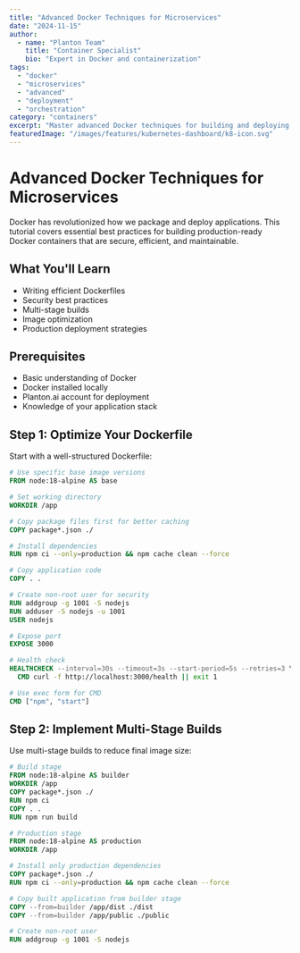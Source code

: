 ```yaml
---
title: "Advanced Docker Techniques for Microservices"
date: "2024-11-15"
author:
  - name: "Planton Team"
    title: "Container Specialist"
    bio: "Expert in Docker and containerization"
tags:
  - "docker"
  - "microservices"
  - "advanced"
  - "deployment"
  - "orchestration"
category: "containers"
excerpt: "Master advanced Docker techniques for building and deploying microservices at scale."
featuredImage: "/images/features/kubernetes-dashboard/k8-icon.svg"
---
```


# Advanced Docker Techniques for Microservices

Docker has revolutionized how we package and deploy applications. This tutorial covers essential best practices for building production-ready Docker containers that are secure, efficient, and maintainable.

## What You'll Learn

- Writing efficient Dockerfiles
- Security best practices
- Multi-stage builds
- Image optimization
- Production deployment strategies

## Prerequisites

- Basic understanding of Docker
- Docker installed locally
- Planton.ai account for deployment
- Knowledge of your application stack

## Step 1: Optimize Your Dockerfile

Start with a well-structured Dockerfile:

```dockerfile
# Use specific base image versions
FROM node:18-alpine AS base

# Set working directory
WORKDIR /app

# Copy package files first for better caching
COPY package*.json ./

# Install dependencies
RUN npm ci --only=production && npm cache clean --force

# Copy application code
COPY . .

# Create non-root user for security
RUN addgroup -g 1001 -S nodejs
RUN adduser -S nodejs -u 1001
USER nodejs

# Expose port
EXPOSE 3000

# Health check
HEALTHCHECK --interval=30s --timeout=3s --start-period=5s --retries=3 \
  CMD curl -f http://localhost:3000/health || exit 1

# Use exec form for CMD
CMD ["npm", "start"]
```

## Step 2: Implement Multi-Stage Builds

Use multi-stage builds to reduce final image size:

```dockerfile
# Build stage
FROM node:18-alpine AS builder
WORKDIR /app
COPY package*.json ./
RUN npm ci
COPY . .
RUN npm run build

# Production stage
FROM node:18-alpine AS production
WORKDIR /app

# Install only production dependencies
COPY package*.json ./
RUN npm ci --only=production && npm cache clean --force

# Copy built application from builder stage
COPY --from=builder /app/dist ./dist
COPY --from=builder /app/public ./public

# Create non-root user
RUN addgroup -g 1001 -S nodejs
```
